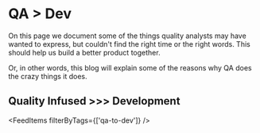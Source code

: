 # QA > Dev

On this page we document some of the things quality analysts may have wanted to express, but couldn't find the right time or the right words. This should help us build a better product together. 

Or, in other words, this blog will explain some of the reasons why QA does the crazy things it does.  

## Quality Infused >>> Development

<FeedItems filterByTags={['qa-to-dev']} />
